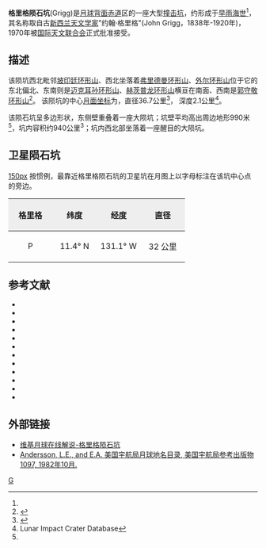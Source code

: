 {{lunar crater data|
 image=Grigg crater WAC.jpg|240px|
 caption=[[月球勘测轨道飞行器|月球勘测轨道飞行器]]拍摄的图像|
 latitude=12.5|
 N_or_S=N|
 longitude=130.13|
 E_or_W=W|
 diameter=36.7公里|
 depth=36.7公里|
 colong=130|
 eponym=约翰·格里格}}
'''格里格陨石坑'''(Grigg)是[[月球背面|月球背面]][[赤道|赤道]]区的一座大型[[撞击坑|撞击坑]]，约形成于[[早雨海世|早雨海世]]<ref name="LICD"/>，其名称取自古[[新西兰|新西兰]][[天文学家|天文学家]]"约翰·格里格"(John Grigg，1838年-1920年)，1970年被[[国际天文联合会|国际天文联合会]]正式批准接受。

==描述==
该陨坑西北毗邻[[坡印廷环形山|坡印廷环形山]]、西北坐落着[[弗里德曼环形山|弗里德曼环形山]]、[[外尔_(坑)|外尔环形山]]位于它的东北偏北、东南则是[[迈克耳孙环形山|迈克耳孙环形山]]、[[赫茨普龙环形山|赫茨普龙环形山]]横亘在南面、西南是[[郭守敬环形山|郭守敬环形山]]<ref>{{Cite web |url=http://planetarynames.wr.usgs.gov/images/Lunar/lac_70_lo.pdf |title=Crater Grigg on the LAC-70 map |accessdate=2016-06-18 |archive-date=2013-02-20 |archive-url=https://web.archive.org/web/20130220193652/http://planetarynames.wr.usgs.gov/images/Lunar/lac_70_lo.pdf |dead-url=no }}</ref>。
该陨坑的中心[[月面坐标|月面坐标]]为{{Coord|12.5|N|130.13|W|globe:Moon|nogoogle=1|noosm=1}}，直径36.7公里<ref name="IAU">{{Cite web |url=http://planetarynames.wr.usgs.gov/Feature/2251 |title=Directory of the International Astronomical Union |accessdate=2016-06-18 |archive-date=2017-08-17 |archive-url=https://web.archive.org/web/20170817082226/https://planetarynames.wr.usgs.gov/Feature/2251 |dead-url=no }}</ref>，
深度2.1公里<ref name=LICD>Lunar Impact Crater Database</ref>。

该陨石坑呈多边形状，东侧壁重叠着一座大陨坑；坑壁平均高出周边地形990米<ref name="LICD"/>，坑内容积约940公里<sup>3</sup>；坑内西北部坐落着一座醒目的大陨坑。

==卫星陨石坑==
[[image:Grigg_sattelite_craters_map.jpg|150px]]
按惯例，最靠近格里格陨石坑的卫星坑在月图上以字母标注在该坑中心点的旁边。

{| class="wikitable"
!width="25%" style="background:#eeeeee;" |格里格 
!width="25%" style="background:#eeeeee;" |纬度
!width="25%" style="background:#eeeeee;" |经度
!width="25%" style="background:#eeeeee;" |直径
|-
|align="center"|P
|align="center"|11.4° N
|align="center"|131.1° W
|align="center"|32 公里
|}{{clear}}
==参考文献==
{{reflist}}
{{refbegin}}
* {{cite book
  | last1 = Andersson
  | first1 = L. E.
  | last2 = Whitaker
  | first2 = E. A.
  | authorlink2 = Ewen Whitaker
  | date = 1982
  | title = [[NASA|NASA]] Catalogue of Lunar Nomenclature
  | publisher = NASA RP-1097
  | ref = harv
  }}
* {{cite web
  | last = Blue
  | first = Jennifer
  | date = July 25, 2007
  | title = Gazetteer of Planetary Nomenclature
  | publisher = [[United_States_Geological_Survey|USGS]]
  | url = http://planetarynames.wr.usgs.gov/
  | accessdate = 2007-08-05
  | ref = harv
  | archive-date = 2012-04-08
  | archive-url = https://www.webcitation.org/66mXDr4G9?url=http://planetarynames.wr.usgs.gov/
  | dead-url = no
  }}
* {{cite book
  | last1 = Bussey
  | first1 = B.
  | authorlink1 = Ben Bussey
  | last2 = Spudis
  | first2 = P.
  | authorlink2 = Paul Spudis
  | date = 2004
  | title = The Clementine Atlas of the Moon
  | publisher = Cambridge University Press
  | location = New York
  | isbn = 978-0-521-81528-4
  | ref = harv
  }}
* {{cite book
  | last1 = Cocks
  | first1 = Elijah E.
  | last2 = Cocks
  | first2 = Josiah C.
  | date = 1995
  | title = Who's Who on the Moon: A Biographical Dictionary of Lunar Nomenclature
  | url = https://archive.org/details/isbn_9780936389271
  | publisher = Tudor Publishers
  | isbn = 978-0-936389-27-1
  | ref = harv
  }}
* {{cite web
  | last = McDowell
  | first = Jonathan
  | date = July 15, 2007
  | url = http://host.planet4589.org/astro/lunar/
  | title = Lunar Nomenclature
  | publisher = Jonathan's Space Report
  | accessdate = 2007-10-24
  | ref = harv
  | archive-date = 2012-05-26
  | archive-url = https://www.webcitation.org/67wcYNfK3?url=http://host.planet4589.org/astro/lunar/
  | dead-url = no
  }}
* {{cite journal| last1 = Menzel| first1 = D. H.| last2 = Minnaert| first2 = M.| last3 = Levin| first3 = B.| last4 = Dollfus| first4 = A.| last5 = Bell| first5 = B.| title = Report on Lunar Nomenclature by the Working Group of Commission 17 of the IAU| doi = 10.1007/BF00171763| journal = Space Science Reviews| volume = 12| issue = 2| pages = 136–186| date = 1971| bibcode = 1971SSRv...12..136M| ref = harv}}
* {{cite book
  | first = Patrick
  | last = Moore
  | authorlink = Patrick Moore
  | date = 2001
  | title = On the Moon
  | url = https://archive.org/details/patrickmooreonmo00patr
  | publisher = Sterling Publishing Co.
  | isbn = 978-0-304-35469-6
  | ref = harv
  }}
* {{cite book
  | first = Fred W.
  | last = Price
  | date = 1988
  | title = The Moon Observer's Handbook
  | publisher = Cambridge University Press
  | isbn = 978-0-521-33500-3
  | ref = harv
  }}
* {{cite book
  | last = Rükl
  | first = Antonín
  | authorlink = Antonín Rükl
  | date = 1990
  | title = Atlas of the Moon
  | publisher = Kalmbach Books
  | isbn = 978-0-913135-17-4
  | ref = harv
  }}
* {{cite book
  | last = Webb
  | first = Rev. T. W.
  | authorlink = Thomas William Webb
  | date = 1962
  | title = Celestial Objects for Common Telescopes
  | url = https://archive.org/details/celestialobjects00webb
  | edition = 6th revised
  | publisher = Dover
  | isbn = 978-0-486-20917-3
  | ref = harv
  }}
* {{cite book
  | first = Ewen A.
  | last = Whitaker
  | authorlink = Ewen Whitaker
  | date = 1999
  | title = Mapping and Naming the Moon
  | publisher = Cambridge University Press
  | isbn = 978-0-521-62248-6
  | ref = harv
  }}
* {{cite book
  | first = Peter T.
  | last = Wlasuk
  | date = 2000
  | title = Observing the Moon
  | publisher = Springer
  | isbn = 978-1-85233-193-1
  | ref = harv
 }}
{{refend}}

==外部链接==
* [http://the-moon.wikispaces.com/Grigg 维基月球在线解说-格里格陨石坑] {{Wayback|url=http://the-moon.wikispaces.com/Grigg |date=20180530145613 }}
* [http://planet4589.org/astro/lunar/RP-1097.pdf Andersson, L.E., and E.A. 美国宇航局月球地名目录, 美国宇航局参考出版物1097, 1982年10月.] {{Wayback|url=http://planet4589.org/astro/lunar/RP-1097.pdf |date=20141006125838 }}

[[Category:月球环形山|G]]
{{月球環形山 (G-K)}}